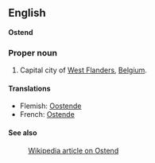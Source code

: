 ==English==
'''Ostend'''

===Proper noun===

#Capital city of [[West Flanders]], [[Belgium]].

====Translations====
*Flemish: [[Oostende]]
*French: [[Ostende]]

====See also====
:[[en:Ostend|Wikipedia article on Ostend]]